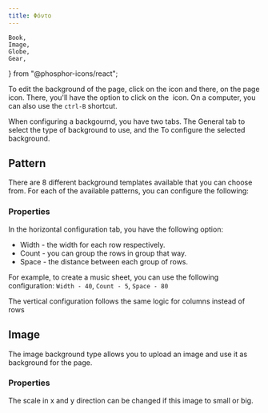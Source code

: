 ```yaml
---
title: Φόντο
---
```


	Book,
	Image,
	Globe,
	Gear,
	
} from "@phosphor-icons/react";

To edit the background of the page, click on the <Wrench className="inline-icon"/> icon and there, on the <Book className="inline-icon"/> page icon. There, you'll have the option to click on the <Image className="inline-icon"/> icon. On a computer, you can also use the `ctrl-B` shortcut.

When configuring a backgournd, you have two tabs. The <Globe className="inline-icon"/> General tab to select the type of background to use, and the <Gear className="inline-icon"/> To configure the selected background.

## <Globe className="inline-icon"/> Pattern

There are 8 different background templates available that you can choose from. For each of the available patterns, you can configure the following:

### <Gear className="inline-icon"/> Properties

In the horizontal configuration tab, you have the following option:

- Width - the width for each row respectively.
- Count - you can group the rows in group that way.
- Space - the distance between each group of rows.

For example, to create a music sheet, you can use the following configuration:
`Width - 40`, `Count - 5`, `Space - 80`

The vertical configuration follows the same logic for columns instead of rows

## <Globe className="inline-icon"/> Image

The image background type allows you to upload an image and use it as background for the page.

### <Gear className="inline-icon"/> Properties

The scale in x and y direction can be changed if this image to small or big.
